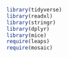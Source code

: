 
```r
library(tidyverse)
library(readxl)
library(stringr)
library(dplyr)
library(mice)
require(leaps)
require(mosaic)
```

